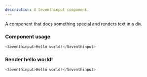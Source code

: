 ```yaml
---
description: A Seventhinput component.
---
```



A component that does something special and renders text in a div.

### Component usage
```js
<Seventhinput>Hello world!</Seventhinput>
```

### Render hello world!

```js live
<Seventhinput>Hello world!</Seventhinput>
```
